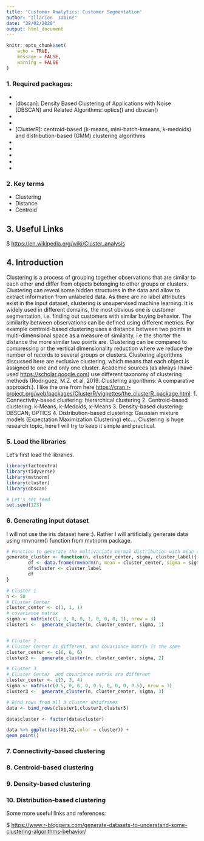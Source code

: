 ---
title: 'Customer Analytics: Customer Segmentation'
author: "Illarion  Jabine"
date: "28/02/2020"
output: html_document
---

```{r setup, include=FALSE}
knitr::opts_chunk$set(
	echo = TRUE,
	message = FALSE,
	warning = FALSE
)
```


### 1. Required packages:

* [factoextra]: Extract and visualize the results of multivariate data analyses
* [dbscan]: Density Based Clustering of Applications with Noise (DBSCAN) and
        Related Algorithms: optics() and dbscan()
* [fpc]: dbscan()
* [cluster]: clara() - Partitional , agnes() - Linkage
* [ClusterR]: centroid-based (k-means, mini-batch-kmeans, k-medoids) and distribution-based (GMM) clustering algorithms
* [mclust]: mstep(), estep(), hc() - Model-based
* [kernlab]: specc() - Spectral methods
* [HDclassif]: hddc() - Based on subspaces
* [mvtnorm]: Multivariate Normal and t Distributions
* [tidyverse]: data manipulation and visualization

### 2. Key terms
 * Clustering
 * Distance
 * Centroid

## 3. Useful Links
 $ <https://en.wikipedia.org/wiki/Cluster_analysis>
 
 
## 4. Introduction

Clustering is a process of grouping together observations that are similar to each other and differ from objects belonging to other groups or clusters.
Clustering can reveal some hidden structures in the data and allow to extract information from unlabeled data. 
As there are no label attributes exist in the input dataset, clustering is unsupervised machine learning.
It is widely used in different domains, the most obvious one is customer segmentation, i.e. finding out customers with similar buying behavior.
The similarity between observations can be defined using different metrics.
For example centroid-based clustering uses a distance between two points in multi-dimensional space as a measure of similarity, i.e the shorter the distance the more similar two points are. Clustering can be compared to compressing or the vertical dimensionality reduction where we reduce the number of records to several groups or clusters.
Clustering algorithms discussed here are exclusive clustering, which means that each object is assigned to one and only one cluster.
Academic sources (as always I have used <https://scholar.google.com>) use different taxonomy of clustering methods (Rodriguez, M.Z. et al, 2019. Clustering algorithms: A comparative approach.).
I like the one from here <https://cran.r-project.org/web/packages/ClusterR/vignettes/the_clusterR_package.html>:
 1. Connectivity-based clustering: hierarchical clustering
 2. Centroid-based clustering: k-Means, k-Medoids, x-Means
 3. Density-based clustering: DBSCAN, OPTICS 
 4. Distribution-based clustering: Gaussian mixture models (Expectation Maximization Clustering)
 etc....
Clustering is huge research topic, here I will try to keep it simple and practical. 


### 5. Load the libraries
Let's first load the libraries.
```{r loading packages, message=FALSE, warning=FALSE}
library(factoextra)
library(tidyverse)
library(mvtnorm)
library(cluster)
library(dbscan)

# Let's set seed
set.seed(123)
```

### 6. Generating input dataset

I will not use the iris dataset here :). Rather I will artificially generate data using rmvnorm() function from mvtnorm package.


```{r}

# Function to generate the multivariate normal distribution with mean equal to cluster_center and covariance matrix sigma.
generate_cluster <- function(n, cluster_center, sigma, cluster_label){
        df <- data.frame(rmvnorm(n, mean = cluster_center, sigma = sigma))
        df$cluster <- cluster_label
        df
}

# Cluster 1
n <- 50
# Cluster Center
cluster_center <- c(1, 1, 1)
# covariance matrix
sigma <- matrix(c(1, 0, 0, 0, 1, 0, 0, 0, 1), nrow = 3)
cluster1 <-  generate_cluster(n, cluster_center, sigma, 1)


# Cluster 2
# Cluster Center is different, and covariance matrix is the same
cluster_center <- c(6, 6, 6)
cluster2 <-  generate_cluster(n, cluster_center, sigma, 2)

# Cluster 3
# Cluster Center  and covariance matrix are different
cluster_center <- c(3, 3, 4)
sigma <- matrix(c(0.5, 0, 0, 0, 0.5, 0, 0, 0, 0.5), nrow = 3)
cluster3 <-  generate_cluster(n, cluster_center, sigma, 3)

# Bind rows from all 3 cluster dataframes
data <- bind_rows(cluster1,cluster2,cluster3)

data$cluster <- factor(data$cluster)

data %>% ggplot(aes(X1,X2,color = cluster)) +
geom_point()


```

### 7. Connectivity-based clustering


### 8. Centroid-based clustering


### 9. Density-based clustering

### 10. Distribution-based clustering



Some more useful links and references:

$ <https://www.r-bloggers.com/generate-datasets-to-understand-some-clustering-algorithms-behavior/>
